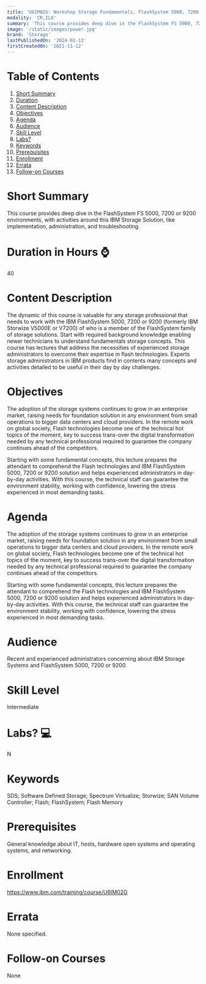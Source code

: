 ```yaml
---
title: 'U6IM02G: Workshop Storage Fundamentals, FlashSystem 5000, 7200 or 9200 Planning, Implementation, and Administration'
modality: 'CR,ILO'
summary: 'This course provides deep dive in the FlashSystem FS 5000, 7200 or 9200 environments, with activities around this IBM Storage Solution, like implementation, administration, and troubleshooting.'
image: '/static/images/power.jpg'
brand: 'Storage'
lastPublishedOn: '2024-02-13'
firstCreatedOn: '2021-11-12'
---
```

# Table of Contents
1.  [Short Summary](#short-summary)
2.  [Duration](#duration-in-hours-)
3.  [Content Description](#content-description)
4.  [Objectives](#objectives)
5.  [Agenda](#agenda)
6.  [Audience](#audience)
7.  [Skill Level](#skill-level)
8.  [Labs?](#labs-)
9.  [Keywords](#keywords)
10. [Prerequisites](#prerequisites)
11. [Enrollment](#enrollment)
12. [Errata](#errata)
13. [Follow-on Courses](#follow-on-courses)

# Short Summary
This course provides deep dive in the FlashSystem FS 5000, 7200 or 9200 environments, with activities around this IBM Storage Solution, like implementation, administration, and troubleshooting.

# Duration in Hours ⌚
40

# Content Description
The dynamic of this course is valuable for any storage professional that needs to work with the IBM FlashSystem 5000, 7200 or 9200 (formerly IBM Storwize V5000E or V7200) of who is a member of the FlashSystem family of storage solutions. Start with required background knowledge enabling newer technicians to understand fundamentals storage concepts. This course has lectures that address the necessities of experienced storage administrators to overcome their expertise in flash technologies. Experts storage administrators in IBM products find in contents many concepts and activities detailed to be useful in their day by day challenges.



# Objectives
The adoption of the storage systems continues to grow in an enterprise market, raising needs for foundation solution in any environment from small operations to bigger data centers and cloud providers. In the remote work on global society, Flash technologies become one of the technical hot topics of the moment, key to success trans-over the digital transformation needed by any technical professional required to guarantee the company continues ahead of the competitors. 

Starting with some fundamental concepts, this lecture prepares the attendant to comprehend the Flash technologies and IBM FlashSystem 5000, 7200 or 9200 solution and helps experienced administrators in day-by-day activities. With this course, the technical staff can guarantee the environment stability, working with confidence, lowering the stress experienced in most demanding tasks.



# Agenda
The adoption of the storage systems continues to grow in an enterprise market, raising needs for foundation solution in any environment from small operations to bigger data centers and cloud providers. In the remote work on global society, Flash technologies become one of the technical hot topics of the moment, key to success trans-over the digital transformation needed by any technical professional required to guarantee the company continues ahead of the competitors. 

Starting with some fundamental concepts, this lecture prepares the attendant to comprehend the Flash technologies and IBM FlashSystem 5000, 7200 or 9200 solution and helps experienced administrators in day-by-day activities. With this course, the technical staff can guarantee the environment stability, working with confidence, lowering the stress experienced in most demanding tasks.



# Audience
Recent and experienced administrators concerning about IBM Storage Systems and FlashSystem 5000, 7200 or 9200.



# Skill Level
Intermediate

# Labs? 💻
N

# Keywords
SDS; Software Defined Storage; Spectrum Virtualize; Storwize; SAN Volume Controller; Flash; FlashSystem; Flash Memory

# Prerequisites
General knowledge about IT, hosts, hardware open systems and operating systems, and networking.



# Enrollment
https://www.ibm.com/training/course/U6IM02G

# Errata
None specified.

# Follow-on Courses
None

